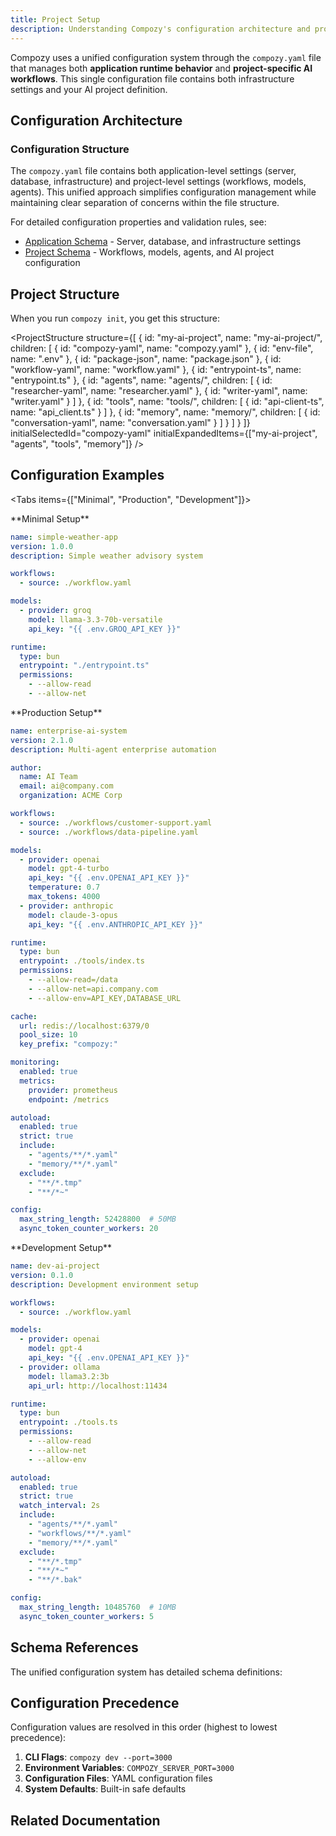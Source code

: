 ```yaml
---
title: Project Setup
description: Understanding Compozy's configuration architecture and project structure
---
```


Compozy uses a unified configuration system through the `compozy.yaml` file that manages both **application runtime behavior** and **project-specific AI workflows**. This single configuration file contains both infrastructure settings and your AI project definition.

## Configuration Architecture

<FeatureCardList cols={2} size="default">
  <FeatureCard
    title="Unified Configuration"
    description="Single compozy.yaml file containing both application and project settings"
    icon="FileText"
  />
  <FeatureCard
    title="Configuration Layers"
    description="Runtime server settings alongside AI workflows and business logic"
    icon="Layers"
  />
</FeatureCardList>

### Configuration Structure

The `compozy.yaml` file contains both application-level settings (server, database, infrastructure) and project-level settings (workflows, models, agents). This unified approach simplifies configuration management while maintaining clear separation of concerns within the file structure.

For detailed configuration properties and validation rules, see:
- [Application Schema](/docs/schema/application) - Server, database, and infrastructure settings
- [Project Schema](/docs/schema/project) - Workflows, models, agents, and AI project configuration

## Project Structure

When you run `compozy init`, you get this structure:

<ProjectStructure
  structure={[
    {
      id: "my-ai-project",
      name: "my-ai-project/",
      children: [
        { id: "compozy-yaml", name: "compozy.yaml" },
        { id: "env-file", name: ".env" },
        { id: "package-json", name: "package.json" },
        { id: "workflow-yaml", name: "workflow.yaml" },
        { id: "entrypoint-ts", name: "entrypoint.ts" },
        {
          id: "agents",
          name: "agents/",
          children: [
            { id: "researcher-yaml", name: "researcher.yaml" },
            { id: "writer-yaml", name: "writer.yaml" }
          ]
        },
        {
          id: "tools",
          name: "tools/",
          children: [
            { id: "api-client-ts", name: "api_client.ts" }
          ]
        },
        {
          id: "memory",
          name: "memory/",
          children: [
            { id: "conversation-yaml", name: "conversation.yaml" }
          ]
        }
      ]
    }
  ]}
  initialSelectedId="compozy-yaml"
  initialExpandedItems={["my-ai-project", "agents", "tools", "memory"]}
/>



## Configuration Examples

<Tabs items={["Minimal", "Production", "Development"]}>

<Tab>
**Minimal Setup**

```yaml title="compozy.yaml"
name: simple-weather-app
version: 1.0.0
description: Simple weather advisory system

workflows:
  - source: ./workflow.yaml

models:
  - provider: groq
    model: llama-3.3-70b-versatile
    api_key: "{{ .env.GROQ_API_KEY }}"

runtime:
  type: bun
  entrypoint: "./entrypoint.ts"
  permissions:
    - --allow-read
    - --allow-net
```

</Tab>

<Tab>
**Production Setup**

```yaml title="compozy.yaml"
name: enterprise-ai-system
version: 2.1.0
description: Multi-agent enterprise automation

author:
  name: AI Team
  email: ai@company.com
  organization: ACME Corp

workflows:
  - source: ./workflows/customer-support.yaml
  - source: ./workflows/data-pipeline.yaml

models:
  - provider: openai
    model: gpt-4-turbo
    api_key: "{{ .env.OPENAI_API_KEY }}"
    temperature: 0.7
    max_tokens: 4000
  - provider: anthropic
    model: claude-3-opus
    api_key: "{{ .env.ANTHROPIC_API_KEY }}"

runtime:
  type: bun
  entrypoint: ./tools/index.ts
  permissions:
    - --allow-read=/data
    - --allow-net=api.company.com
    - --allow-env=API_KEY,DATABASE_URL

cache:
  url: redis://localhost:6379/0
  pool_size: 10
  key_prefix: "compozy:"

monitoring:
  enabled: true
  metrics:
    provider: prometheus
    endpoint: /metrics

autoload:
  enabled: true
  strict: true
  include:
    - "agents/**/*.yaml"
    - "memory/**/*.yaml"
  exclude:
    - "**/*.tmp"
    - "**/*~"

config:
  max_string_length: 52428800  # 50MB
  async_token_counter_workers: 20
```

</Tab>

<Tab>
**Development Setup**

```yaml title="compozy.yaml"
name: dev-ai-project
version: 0.1.0
description: Development environment setup

workflows:
  - source: ./workflow.yaml

models:
  - provider: openai
    model: gpt-4
    api_key: "{{ .env.OPENAI_API_KEY }}"
  - provider: ollama
    model: llama3.2:3b
    api_url: http://localhost:11434

runtime:
  type: bun
  entrypoint: ./tools.ts
  permissions:
    - --allow-read
    - --allow-net
    - --allow-env

autoload:
  enabled: true
  strict: true
  watch_interval: 2s
  include:
    - "agents/**/*.yaml"
    - "workflows/**/*.yaml"
    - "memory/**/*.yaml"
  exclude:
    - "**/*.tmp"
    - "**/*~"
    - "**/*.bak"

config:
  max_string_length: 10485760  # 10MB
  async_token_counter_workers: 5
```

</Tab>
</Tabs>

## Schema References

The unified configuration system has detailed schema definitions:

<ReferenceCardList>
  <ReferenceCard
    title="Application Schema"
    description="Complete application configuration schema (pkg/config.Config)"
    href="/docs/schema/application"
    icon="Server"
  />
  <ReferenceCard
    title="Project Schema"
    description="Project configuration schema (project.Config)"
    href="/docs/schema/project"
    icon="FileText"
  />
  <ReferenceCard
    title="Workflow Schema"
    description="Workflow definition and task orchestration schema"
    href="/docs/schema/workflows"
    icon="Workflow"
  />
  <ReferenceCard
    title="Agent Schema"
    description="AI agent configuration and behavior schema"
    href="/docs/schema/agents"
    icon="Bot"
  />
</ReferenceCardList>

## Configuration Precedence

Configuration values are resolved in this order (highest to lowest precedence):

1. **CLI Flags**: `compozy dev --port=3000`
2. **Environment Variables**: `COMPOZY_SERVER_PORT=3000`
3. **Configuration Files**: YAML configuration files
4. **System Defaults**: Built-in safe defaults

## Related Documentation

<ReferenceCardList>
  <ReferenceCard
    title="Provider Configuration"
    description="Set up LLM providers and model authentication"
    href="/docs/core/configuration/providers"
    icon="Bot"
  />
  <ReferenceCard
    title="Runtime Configuration"
    description="Configure TypeScript/JavaScript execution environments"
    href="/docs/core/configuration/runtime-config"
    icon="Code"
  />
  <ReferenceCard
    title="AutoLoad Configuration"
    description="Enable automatic resource discovery and hot-reload"
    href="/docs/core/configuration/autoload"
    icon="RefreshCw"
  />
  <ReferenceCard
    title="Global Configuration"
    description="Configure application-wide defaults and system settings"
    href="/docs/core/configuration/global"
    icon="Settings"
  />
</ReferenceCardList>
